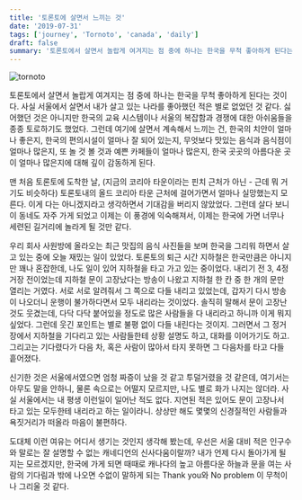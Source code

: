 ```yaml
---
title: '토론토에 살면서 느끼는 것'
date: '2019-07-31'
tags: ['journey', 'Tornoto', 'canada', 'daily']
draft: false
summary: '토론토에서 살면서 놀랍게 여겨지는 점 중에 하나는 한국을 무척 좋아하게 된다는 것이다. 캐나다에 대한 막연하게 가지고 있던 환상은 사라졌지만 아름다운 자연과 친절한 사람들은 또 잊지 못하지.'
---
```


![tornoto](/static/images/journey/toronto.jpeg)

토론토에서 살면서 놀랍게 여겨지는 점 중에 하나는 한국을 무척 좋아하게 된다는 것이다.
사실 서울에서 살면서 내가 살고 있는 나라를 좋아했던 적은 별로 없었던 것 같다.
싫어했던 것은 아니지만 한국의 교육 시스템이나 서울의 복잡함과 경쟁에 대한 아쉬움들을 종종 토로하기도 했었다.
그런데 여기에 살면서 계속해서 느끼는 건, 한국의 치안이 얼마나 좋은지, 한국의 편의시설이 얼마나 잘 되어 있는지,
무엇보다 맛있는 음식과 음식점이 얼마나 많은지,
또 놀 것 볼 것과 예쁜 카페들이 얼마나 많은지, 한국 곳곳의 아름다운 곳이 얼마나 많은지에 대해 깊이 감동하게 된다.

맨 처음 토론토에 도착한 날, (지금의 코리아 타운이라는 핀치 근처가 아닌 - 근데 뭐 거기도 비슷하다)
토론토내의 올드 코리아 타운 근처에 걸어가면서 얼마나 실망했는지 모른다. 이게 다는 아니겠지라고
생각하면서 기대감을 버리지 않았었다. 그런데 살다 보니 이 동네도 자주 가게 되었고 이제는 이 풍경에
익숙해져서, 이제는 한국에 가면 너무나 세련된 길거리에 놀라게 될 것만 같다.

우리 회사 사원방에 올라오는 최근 맛집의 음식 사진들을 보며 한국을 그리워 하면서 살고 있는 중에 오늘
재밌는 일이 있었다. 토론토의 퇴근 시간 지하철은 한국만큼은 아니지만 꽤나 혼잡한데, 나도 일이 있어
지하철을 타고 가고 있는 중이었다. 내리기 전 3, 4정거장 전이었는데 지하철 문이 고장났다는 방송이
나왔고 지하철 한 칸 중 한 개의 문만 열리는 거였다. 서로 서로 알려줘서 그 쪽으로 다들 내리고
있었는데, 갑자기 다시 방송이 나오더니 운행이 불가하다면서 모두 내리라는 것이었다. 솔직히 말해서 문이
고장난 것도 웃겼는데, 다닥 다닥 붙어있을 정도로 많은 사람들을 다 내리라고 하니까 이게 뭐지 싶었다.
그런데 웃긴 포인트는 별로 불평 없이 다들 내린다는 것이지. 그러면서 그 정거장에서 지하철을 기다리고
있는 사람들한테 상황 설명도 하고, 대화를 이어가기도 하고. 그리고는 기다렸다가 다음 차, 혹은 사람이
많아서 타지 못하면 그 다음차를 타고 다들 흩어졌다.

신기한 것은 서울에서였으면 엄청 짜증이 났을 것 같고 투덜거렸을 것 같은데, 여기서는 아무도 말을
안하니, 물론 속으로는 어떨지 모르지만, 나도 별로 화가 나지는 않더라. 사실 서울에서는 내 평생
이런일이 일어난 적도 없다. 지연된 적은 있어도 문이 고장나서 타고 있는 모두한테 내리라고 하는
일이라니. 상상만 해도 몇몇의 신경질적인 사람들과 욕짓거리가 떠올라 마음이 불편하다.

도대체 이런 여유는 어디서 생기는 것인지 생각해 봤는데, 우선은 서울 대비 적은 인구수와 말로는 잘
설명할 수 없는 캐네디언의 신사다움이랄까? 내가 언제 다시 돌아가게 될지는 모르겠지만, 한국에 가게
되면 때때로 캐나다의 높고 아름다운 하늘과 문을 여는 사람의 기다림과 밖에 나오면 수없이 말하게 되는
Thank you와 No problem 이 무척이나 그리울 것 같다.
